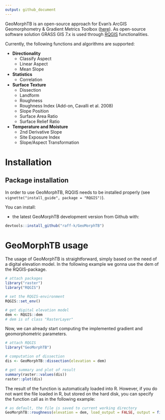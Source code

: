 ```yaml
---
output: github_document
---
```


<!-- README.md is generated from README.Rmd. Please edit that file -->

GeoMorphTB is an open-source approach for Evan's ArcGIS Geomorphometry & Gradient Metrics Toolbox ([here](http://evansmurphy.wixsite.com/evansspatial/arcgis-gradient-metrics-toolbox)). As open-source software solution GRASS GIS 7.x is used through [RQGIS](https://github.com/jannes-m/RQGIS) functionalities.

Currently, the following functions and algorithms are supported:

* **Directionality**
    + Classify Aspect
    + Linear Aspect
    + Mean Slope
* **Statistics**
    + Correlation
* **Surface Texture**
    + Dissection
    + Landform
    + Roughness
    + Roughness Index (Add-on, Cavalli et al. 2008)
    + Slope Position
    + Surface Area Ratio
    + Surface Relief Ratio
* **Temperature and Moisture**
    + 2nd Derivative Slope
    + Site Exposure Index
    + Slope/Aspect Transformation


# Installation 

## Package installation
In order to use GeoMorphTB, RQGIS needs to be installed properly (see `vignette("install_guide", package = "RQGIS")`).

You can install:

- the latest GeoMorphTB development version from Github with:

```r
devtools::install_github("raff-k/GeoMorphTB")
```

# GeoMorphTB usage
The usage of GeoMorphTB is straightforward, simply based on the need of a digital elevation model. 
In the following example we gonna use the dem of the RQGIS-package.

```r
# attach packages
library("raster")
library("RQGIS")

# set the RQGIS-environment
RQGIS::set_env()

# get digital elevation model 
dem <- RQGIS::dem
# dem is of class "RasterLayer"
```

Now, we can already start computing the implemented gradient and geomorphometric parameters.

```r
# attach RQGIS
library("GeoMorphTB")

# computation of dissection
dis <- GeoMorphTB::dissection(elevation = dem)

# get summary and plot of result
summary(raster::values(dis))
raster::plot(dis)
```


The result of the function is automatically loaded into R.
However, if you do not want the file loaded in R, but stored on the hard disk, you can specify the function call as in the following example:


```r
# as default, the file is saved to current working directory
GeoMorphTB::roughness(elevation = dem, load_output = FALSE, output = file.path(tempdir(), "roughness.tif"))
```
